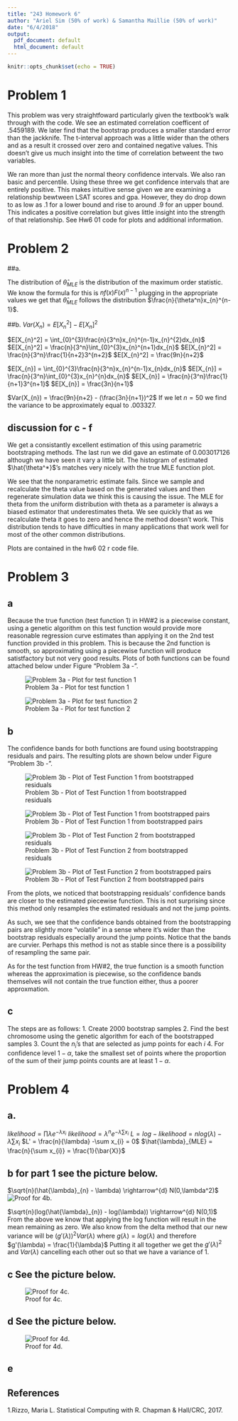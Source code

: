 ```yaml
---
title: "243 Homework 6"
author: "Ariel Sim (50% of work) & Samantha Maillie (50% of work)"
date: "6/4/2018"
output:
  pdf_document: default
  html_document: default
---
```


```r
knitr::opts_chunk$set(echo = TRUE)
```

# Problem 1

This problem was very straightfoward particularly given the textbook's walk through with the code. We see an estimated correlation coefficent of .5459189. We later find that the bootstrap produces a smaller standard error than the jackknife. The t-interval approach was a little wider than the others and as a result it crossed over zero and contained negative values. This doesn't give us much insight into the time of correlation betweent the two variables. 

We ran more than just the normal theory confidence intervals. We also ran basic and percentile. Using these three  we get confidence intervals that are entirely positive. This makes intuitive sense given we are examining a relationship bewtween LSAT scores and gpa. However, they do drop down to as low as .1 for a lower bound and rise to around .9 for an upper bound. This indicates a positive correlation but gives little insight into the strength of that relationship. See Hw6 01 code for plots and additional information.

# Problem 2

##a. 

The distribution of $\hat{\theta}_{MLE}$ is the distribution of the maximum order statistic. We know the formula for this is $nf(x)F(x)^{n-1}$ plugging in the appropriate values we get that $\hat{\theta}_{MLE}$ follows the distribution $\frac{n}{\theta^n}x_{n}^{n-1}$.

##b. 
$Var(X_{n}) = E[X_{n}^2] - E[X_{n}]^2$\newline

$E[X_{n}^2] = \int_{0}^{3}\frac{n}{3^n}x_{n}^{n-1}x_{n}^{2}dx_{n}$ \newline
$E[X_{n}^2] = \frac{n}{3^n}\int_{0}^{3}x_{n}^{n+1}dx_{n}$ \newline
$E[X_{n}^2] = \frac{n}{3^n}\frac{1}{n+2}3^{n+2}$ \newline
$E[X_{n}^2] = \frac{9n}{n+2}$ \newline

$E[X_{n}] = \int_{0}^{3}\frac{n}{3^n}x_{n}^{n-1}x_{n}dx_{n}$ \newline
$E[X_{n}] = \frac{n}{3^n}\int_{0}^{3}x_{n}^{n}dx_{n}$ \newline
$E[X_{n}] = \frac{n}{3^n}\frac{1}{n+1}3^{n+1}$ \newline
$E[X_{n}] = \frac{3n}{n+1}$ \newline

$Var(X_{n}) = \frac{9n}{n+2} - (\frac{3n}{n+1})^2$\newline
If we let $n = 50$ we find the variance to be approximately equal to .003327. 

## discussion for c - f
We get a consistantly excellent estimation of this using parametric bootstraping methods. The last run we did gave an estimate of 0.003017126
 although we have seen it vary a little bit. The histogram of estimated $\hat{\theta^*}$'s matches very nicely with the true MLE function plot. 
 
 We see that the nonparametric estimate fails. Since we sample and recalculate the theta value based on the generated values and then regenerate simulation data we think this is causing the issue. The MLE for theta from the uniform distribution with theta as a parameter is always a biased estimator that underestimates theta. We see quickly that as we recalculate theta it goes to zero and hence the method doesn't work. This distribution tends to have difficulties in many applications that work well for most of the other common distributions. 
 
 Plots are contained in the hw6 02 r code file. 



# Problem 3
## a
Because the true function (test function 1) in HW#2 is a piecewise constant, using a genetic algorithm on this test function would provide more reasonable regression curve estimates than applying it on the 2nd test function provided in this problem. This is because the 2nd function is smooth, so approximating using a piecewise function will produce satistfactory but not very good results. Plots of both functions can be found attached below under Figure "Problem 3a -". 

![Problem 3a - Plot for test function 1](testfun1.jpg)

![Problem 3a - Plot for test function 2](testfun2.jpg)

## b
The confidence bands for both functions are found using bootstrapping residuals and pairs. The resulting plots are shown below under Figure "Problem 3b -".

![Problem 3b - Plot of Test Function 1 from bootstrapped residuals](bootstrapresid_fun1.jpg)


![Problem 3b - Plot of Test Function 1 from bootstrapped pairs](bootstrappair_fun1.jpg)

![Problem 3b - Plot of Test Function 2 from bootstrapped residuals](bootstrapresid_fun2.jpg)


![Problem 3b - Plot of Test Function 2 from bootstrapped pairs](bootstrappair_fun2.jpg)

From the plots, we noticed that bootstrapping residuals' confidence bands are closer to the estimated piecewise function. This is not surprising since this method only resamples the estimated residuals and not the jump points.

As such, we see that the confidence bands obtained from the bootstrapping pairs are slightly more "volatile" in a sense where it's  wider than the bootstrap residuals especially around the jump points. Notice that the bands are curvier. Perhaps this method is not as stable since there is a possibility of resampling the same pair.

As for the test function from HW#2, the true function is a smooth function whereas the approximation is piecewise, so the confidence bands themselves will not contain the true function either, thus a poorer approxmation.

## c
The steps are as follows:
1. Create 2000 bootstrap samples
2. Find the best chromosome using the genetic algorithm for each of the bootstrapped samples
3. Count the $n_i$'s that are selected as jump points for each $i$
4. For confidence level $1-\alpha$, take the smallest set of points where the proportion of the sum of their jump points counts are at least $1-\alpha$.

# Problem 4

## a. 

$likelihood = \prod \lambda e^{-\lambda x_{i}}$ \newline
$likelihood = \lambda^n e^{-\lambda \sum x_{i}}$ \newline
$L =log-likelihood = nlog(\lambda) -\lambda \sum x_{i}$ \newline
$L' = \frac{n}{\lambda} -\sum x_{i} = 0$ \newline
$\hat{\lambda}_{MLE} = \frac{n}{\sum x_{i}} = \frac{1}{\bar{X}}$ \newline


## b for part 1 see the picture below.
$\sqrt{n}(\hat{\lambda}_{n} - \lambda) \rightarrow^{d} N(0,\lambda^2)$
\newline
![Proof for 4b.](243_4b.jpg)

$\sqrt{n}(log(\hat{\lambda}_{n}) - log(\lambda)) \rightarrow^{d} N(0,1)$
\newline
From the above we know that applying the log function will result in the mean remaining as zero. We also know from the delta method that our new variance will be $(g'(\lambda))^2Var(\lambda)$ where $g(\lambda) = log(\lambda)$ and therefore $g'(\lambda) = \frac{1}{\lambda}$ Putting it all together we get the $g'(\lambda)^2$ and $Var(\lambda)$ cancelling each other out so that we have a variance of 1. 

## c See the picture below.

![Proof for 4c.](243_4c.jpg)

## d See the picture below. 

![Proof for 4d.](243_4d.jpg)

## e

## References
1.Rizzo, Maria L. Statistical Computing with R. Chapman & Hall/CRC, 2017.
